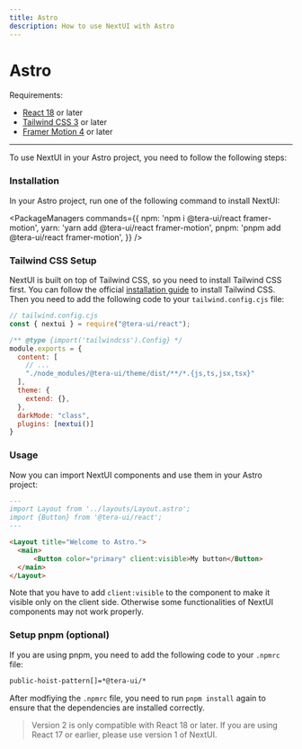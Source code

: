 ```yaml
---
title: Astro
description: How to use NextUI with Astro
---
```


# Astro

Requirements:

- [React 18](https://reactjs.org/) or later
- [Tailwind CSS 3](https://tailwindcss.com/docs/guides/astro) or later
- [Framer Motion 4](https://www.framer.com/motion/) or later

------

<CarbonAd />

To use NextUI in your Astro project, you need to follow the following steps:

<Steps>

### Installation

In your Astro project, run one of the following command to install NextUI:

<PackageManagers
  commands={{
    npm: 'npm i @tera-ui/react framer-motion',
    yarn: 'yarn add @tera-ui/react framer-motion',
    pnpm: 'pnpm add @tera-ui/react framer-motion',
  }}
/>


<Spacer y={4}/>

### Tailwind CSS Setup

NextUI is built on top of Tailwind CSS, so you need to install Tailwind CSS first. You can follow the official
[installation guide](https://tailwindcss.com/docs/guides/astro) to install Tailwind CSS. Then you need to add
the following code to your `tailwind.config.cjs` file:


```js {8,13-14}
// tailwind.config.cjs
const { nextui } = require("@tera-ui/react");

/** @type {import('tailwindcss').Config} */
module.exports = {
  content: [
    // ...
    "./node_modules/@tera-ui/theme/dist/**/*.{js,ts,jsx,tsx}"
  ],
  theme: {
    extend: {},
  },
  darkMode: "class",
  plugins: [nextui()]
}
```

### Usage

Now you can import NextUI components and use them in your Astro project:

```markdown
---
import Layout from '../layouts/Layout.astro';
import {Button} from '@tera-ui/react';
---

<Layout title="Welcome to Astro.">
  <main>
      <Button color="primary" client:visible>My button</Button>
  </main>
</Layout>
```

Note that you have to add `client:visible` to the component to make it visible only on the client side. Otherwise
some functionalities of NextUI components may not work properly.


### Setup pnpm (optional)

If you are using pnpm, you need to add the following code to your `.npmrc` file:

```bash
public-hoist-pattern[]=*@tera-ui/*
```

After modfiying the `.npmrc` file, you need to run `pnpm install` again to ensure that the dependencies are installed correctly.

</Steps>

<Blockquote
 color="warning"
>
  Version 2 is only compatible with React 18 or later. If you are using React 17 or earlier, please use <Link href="https://v1.nextui.org/docs/getting-started" isExternal>version 1 of NextUI</Link>.
</Blockquote>

